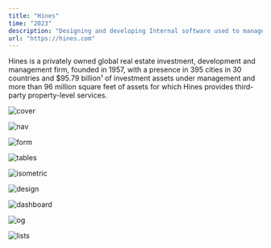 ```yaml
---
title: "Hines"
time: "2023"
description: "Designing and developing Internal software used to manage the companies $95.79 billion of dollars in private real-estate assets."
url: "https://hines.com"
---
```


<div className="md:px-6 max-w-[700px] mx-auto">
    Hines is a privately owned global real estate investment, development and
    management firm, founded in 1957, with a presence in 395 cities in 30
    countries and $95.79 billion¹ of investment assets under management and more
    than 96 million square feet of assets for which Hines provides third-party
    property-level services.
</div>



<Image
  src="/projects/hines/cover.png"
  alt="cover"
  width={2267}
  height={1280}
  className="bg-tertiary border-secondary"
  rounded
  caption="At Hines team I've been responsible for building out full stack applications at scale. And have introduced design systems and fully fledged UI/UX redesigns to some flagship apps."
/>

<Image
  src="/projects/hines/nav.png"
  alt="nav"
  width={1408}
  height={927}
  className="bg-tertiary border-secondary"
  rounded
/>

<Image
  src="/projects/hines/form.png"
  alt="form"
  width={1408}
  height={927}
  className="bg-tertiary border-secondary"
  rounded
/>

<Image
  src="/projects/hines/table.png"
  alt="tables"
  width={1408}
  height={927}
  className="bg-tertiary border-secondary"
  rounded
/>

<Image
  src="/projects/hines/iso.png"
  alt="isometric"
  width={2300}
  height={1037}
  className="bg-tertiary border-secondary"
  rounded
/>

<Image
  src="/projects/hines/design.png"
  alt="design"
  width={1458}
  height={761}
  className="bg-tertiary border-secondary"
  rounded
/>

<Image
  src="/projects/hines/dashboard.png"
  alt="dashboard"
  width={1462}
  height={1108}
  className="bg-tertiary border-secondary"
  rounded
/>

<Image
  src="/projects/hines/login.png"
  alt="og"
  width={2267}
  height={1280}
  className="bg-tertiary border-secondary"
  rounded
/>

<Image
  src="/projects/hines/list.png"
  alt="lists"
  width={2267}
  height={1280}
  className="bg-tertiary border-secondary"
  rounded
/>